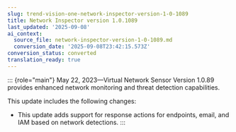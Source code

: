 ```yaml
---
slug: trend-vision-one-network-inspector-version-1-0-1089
title: Network Inspector version 1.0.1089
last_updated: '2025-09-08'
ai_context:
  source_file: network-inspector-version-1-0-1089.md
  conversion_date: '2025-09-08T23:42:15.573Z'
conversion_status: converted
translation_ready: true
---
```


::: {role="main"}
May 22, 2023—Virtual Network Sensor Version 1.0.89 provides enhanced network monitoring and threat detection capabilities.

This update includes the following changes:

- This update adds support for response actions for endpoints, email, and IAM based on network detections.
:::
